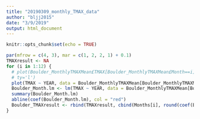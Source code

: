 ```yaml
---
title: "20190309_monthly_TMAX_data"
author: "bljj2015"
date: "3/9/2019"
output: html_document
---
```


```r
knitr::opts_chunk$set(echo = TRUE)
```

```r
par(mfrow = c(4, 3), mar = c(1, 2, 2, 1) + 0.1) 
TMAXresult <- NA 
for (i in 1:12) { 
  # plot(Boulder_MonthlyTMAXMean£TMAX[Boulder_MonthlyTMAXMean£Month==i], 
  # ty='l') 
  plot(TMAX ~ YEAR, data = Boulder_MonthlyTMAXMean[Boulder_MonthlyTMAXMean$MONTH == i, ], ty = "l", las = 1, xlim = c(1940, 2020), main = Months[i])
  Boulder_Month.lm <- lm(TMAX ~ YEAR, data = Boulder_MonthlyTMAXMean[Boulder_MonthlyTMAXMean$MONTH == i, ]) 
  summary(Boulder_Month.lm)
  abline(coef(Boulder_Month.lm), col = "red")
  Boulder_TMAXresult <- rbind(TMAXresult, cbind(Months[i], round(coef(Boulder_Month.lm)[2], 4), round(summary(Boulder_Month.lm)$coefficients[2, 4], 4), round(summary(Boulder_Month.lm)$r.squared, 3)))
}
```



